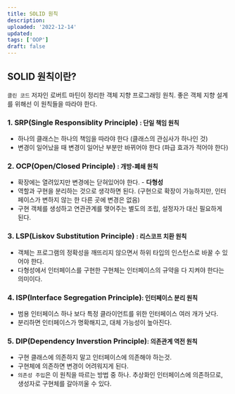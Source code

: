```yaml
---
title: SOLID 원칙
description:
uploaded: '2022-12-14'
updated:
tags: ['OOP']
draft: false
---
```


## SOLID 원칙이란?

`클린 코드` 저자인 로버트 마틴이 정리한 객체 지향 프로그래밍 원칙. 좋은 객체 지향 설계를 위해선 이 원칙들을 따라야 한다.

### 1. **SRP**(Single Responsiblity Principle) <small>: 단일 책임 원칙</small>

- 하나의 클래스는 하나의 책임을 따라야 한다 (클래스의 관심사가 하나인 것)
- 변경이 일어났을 때 변경이 일어난 부분만 바뀌어야 한다 (파급 효과가 적어야 한다)

### 2. **OCP**(Open/Closed Principle) <small>: 개방-폐쇄 원칙</small>

- 확장에는 열려있지만 변경에는 닫혀있어야 한다. - **다형성**
- 역할과 구현을 분리하는 것으로 생각하면 된다. (구현으로 확장이 가능하지만, 인터페이스가 변하지 않는 한 다른 곳에 변경은 없음)
- 구현 객체를 생성하고 연관관계를 맺어주는 별도의 조립, 설정자가 대신 필요하게 된다.

### 3. **LSP**(Liskov Substitution Principle) <small>: 리스코프 치환 원칙</small>

- 객체는 프로그램의 정확성을 깨뜨리지 않으면서 하위 타입의 인스턴스로 바꿀 수 있어야 한다.
- 다형성에서 인터페이스를 구현한 구현체는 인터페이스의 규약을 다 지켜야 한다는 의미이다.

### 4. **ISP**(Interface Segregation Principle)<small>: 인터페이스 분리 원칙</small>

- 범용 인터페이스 하나 보다 특정 클라이언트를 위한 인터페이스 여러 개가 낫다.
- 분리하면 인터페이스가 명확해지고, 대체 가능성이 높아진다.

### 5. **DIP**(Dependency Inverstion Principle)<small>: 의존관계 역전 원칙</small>

- 구현 클래스에 의존하지 말고 인터페이스에 의존해야 하는것.
- 구현체에 의존하면 변경이 어려워지게 된다.
- `의존성 주입`은 이 원칙을 따르는 방법 중 하나. 추상화인 인터페이스에 의존하므로, 생성자로 구현체를 갈아끼울 수 있다.
